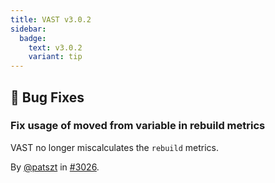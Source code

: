 ```yaml
---
title: VAST v3.0.2
sidebar:
  badge:
    text: v3.0.2
    variant: tip
---
```


## 🐛 Bug Fixes

### Fix usage of moved from variable in rebuild metrics

VAST no longer miscalculates the `rebuild` metrics.

By [@patszt](https://github.com/patszt) in [#3026](https://github.com/tenzir/tenzir/pull/3026).